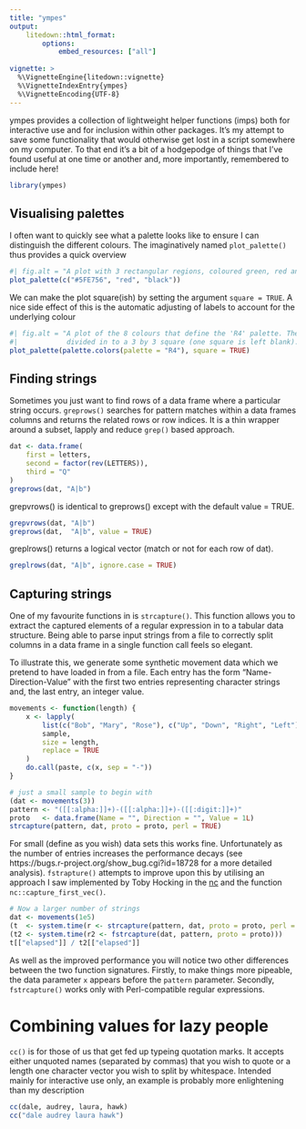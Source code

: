 ```yaml
---
title: "ympes"
output:
    litedown::html_format:
        options:
            embed_resources: ["all"]
        
vignette: >
  %\VignetteEngine{litedown::vignette}
  %\VignetteIndexEntry{ympes}
  %\VignetteEncoding{UTF-8}
---
```


ympes provides a collection of lightweight helper functions (imps) both for
interactive use and for inclusion within other packages. It's my attempt to save
some functionality that would otherwise get lost in a script somewhere on my
computer. To that end it's a bit of a hodgepodge of things that I've
found useful at one time or another and, more importantly, remembered to include
here!

```r
library(ympes)
```

## Visualising palettes

I often want to quickly see what a palette looks like to ensure I can
distinguish the different colours. The imaginatively named `plot_palette()`
thus provides a quick overview

```r
#| fig.alt = "A plot with 3 rectangular regions, coloured green, red and black."
plot_palette(c("#5FE756", "red", "black"))
```

We can make the plot square(ish) by setting the argument `square = TRUE`. A nice
side effect of this is the automatic adjusting of labels to account for the
underlying colour

```r
#| fig.alt = "A plot of the 8 colours that define the 'R4' palette. The plot is
#|            divided in to a 3 by 3 square (one square is left blank)."
plot_palette(palette.colors(palette = "R4"), square = TRUE)
```

## Finding strings

Sometimes you just want to find rows of a data frame where a particular string
occurs. `greprows()` searches for pattern matches within a data frames columns
and returns the related rows or row indices. It is a thin wrapper around a 
subset, lapply and reduce `grep()` based approach.

```r
dat <- data.frame(
    first = letters,
    second = factor(rev(LETTERS)),
    third = "Q"
)
greprows(dat, "A|b")
```

grepvrows() is identical to greprows() except with the default value = TRUE.

```r
grepvrows(dat, "A|b")
greprows(dat,  "A|b", value = TRUE)
```

greplrows() returns a logical vector (match or not for each row of dat).

```r
greplrows(dat, "A|b", ignore.case = TRUE)
```

## Capturing strings

One of my favourite functions in \R is `strcapture()`. This function allows you
to extract the captured elements of a regular expression in to a tabular data
structure. Being able to parse input strings from a file to correctly split
columns in a data frame in a single function call feels so elegant.

To illustrate this, we generate some synthetic movement data which we pretend
to have loaded in from a file. Each entry has the form "Name-Direction-Value"
with the first two entries representing character strings and, the last entry,
an integer value.

```r
movements <- function(length) {
    x <- lapply(
        list(c("Bob", "Mary", "Rose"), c("Up", "Down", "Right", "Left"), 1:10),
        sample,
        size = length,
        replace = TRUE
    )
    do.call(paste, c(x, sep = "-"))
}

# just a small sample to begin with
(dat <- movements(3))
pattern <- "([[:alpha:]]+)-([[:alpha:]]+)-([[:digit:]]+)"
proto   <- data.frame(Name = "", Direction = "", Value = 1L)
strcapture(pattern, dat, proto = proto, perl = TRUE)
```

For small (define as you wish) data sets this works fine. Unfortunately as the
number of entries increases the performance decays (see
https://bugs.r-project.org/show_bug.cgi?id=18728 for a more detailed analysis).
`fstrapture()` attempts to improve upon this by utilising an approach I saw
implemented by Toby Hocking in the [nc](https://cran.r-project.org/package=nc)
and the function `nc::capture_first_vec()`.

```r
# Now a larger number of strings
dat <- movements(1e5)
(t  <- system.time(r <- strcapture(pattern, dat, proto = proto, perl = TRUE)))
(t2 <- system.time(r2 <- fstrcapture(dat, pattern, proto = proto)))
t[["elapsed"]] / t2[["elapsed"]]
```

As well as the improved performance you will notice two other differences
between the two function signatures. Firstly, to make things more pipeable, the
data parameter `x` appears before the `pattern` parameter. Secondly,
`fstrcapture()` works only with Perl-compatible regular expressions.

# Combining values for lazy people

`cc()` is for those of us that get fed up typeing quotation marks. It accepts
either unquoted names (separated by commas) that you wish to quote or a
length one character vector you wish to split by whitespace. Intended mainly for 
interactive use only, an example is probably more enlightening than my 
description

```r
cc(dale, audrey, laura, hawk)
cc("dale audrey laura hawk")
```
